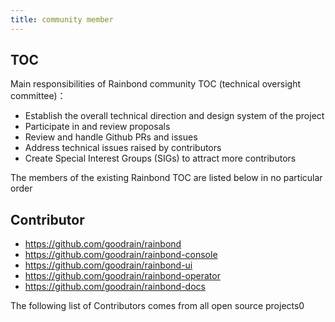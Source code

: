```yaml
---
title: community member
---
```



## TOC

Main responsibilities of Rainbond community TOC (technical oversight committee)：

* Establish the overall technical direction and design system of the project
* Participate in and review proposals
* Review and handle Github PRs and issues
* Address technical issues raised by contributors
* Create Special Interest Groups (SIGs) to attract more contributors

The members of the existing Rainbond TOC are listed below in no particular order


<TocCardList/>

## Contributor

* https://github.com/goodrain/rainbond
* https://github.com/goodrain/rainbond-console
* https://github.com/goodrain/rainbond-ui
* https://github.com/goodrain/rainbond-operator
* https://github.com/goodrain/rainbond-docs

The following list of Contributors comes from all open source projects0
<ContributorCardList/>
